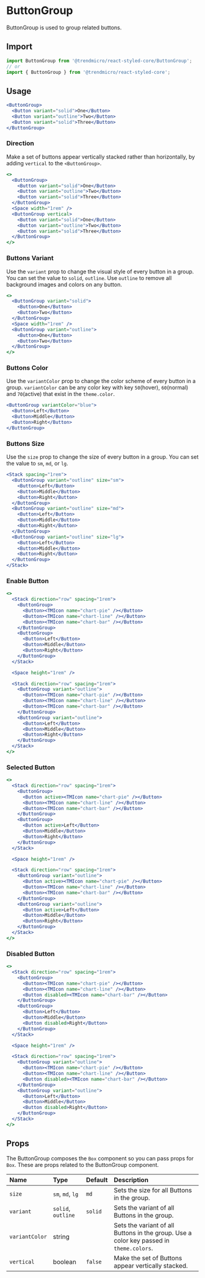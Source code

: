 # ButtonGroup

ButtonGroup is used to group related buttons.

## Import

```js
import ButtonGroup from '@trendmicro/react-styled-core/ButtonGroup';
// or
import { ButtonGroup } from '@trendmicro/react-styled-core';
```

## Usage

```jsx
<ButtonGroup>
  <Button variant="solid">One</Button>
  <Button variant="outline">Two</Button>
  <Button variant="solid">Three</Button>
</ButtonGroup>
```

### Direction

Make a set of buttons appear vertically stacked rather than horizontally, by adding `vertical` to the `<ButtonGroup>`.

```jsx
<>
  <ButtonGroup>
    <Button variant="solid">One</Button>
    <Button variant="outline">Two</Button>
    <Button variant="solid">Three</Button>
  </ButtonGroup>
  <Space width="1rem" />
  <ButtonGroup vertical>
    <Button variant="solid">One</Button>
    <Button variant="outline">Two</Button>
    <Button variant="solid">Three</Button>
  </ButtonGroup>
</>
```

### Buttons Variant

Use the `variant` prop to change the visual style of every button in a group. You can set the value to `solid`, `outline`. Use `outline` to remove all background images and colors on any button.

```jsx
<>
  <ButtonGroup variant="solid">
    <Button>One</Button>
    <Button>Two</Button>
  </ButtonGroup>
  <Space width="1rem" />
  <ButtonGroup variant="outline">
    <Button>One</Button>
    <Button>Two</Button>
  </ButtonGroup>
</>
```

### Buttons Color

Use the `variantColor` prop to change the color scheme of every button in a group. `variantColor` can be any color key with key `50`(hover), `60`(normal) and `70`(active) that exist in the `theme.color`.

```jsx
<ButtonGroup variantColor="blue">
  <Button>Left</Button>
  <Button>Middle</Button>
  <Button>Right</Button>
</ButtonGroup>
```

### Buttons Size

Use the `size` prop to change the size of every button in a group. You can set the value to `sm`, `md`, or `lg`.

```jsx
<Stack spacing="1rem">
  <ButtonGroup variant="outline" size="sm">
    <Button>Left</Button>
    <Button>Middle</Button>
    <Button>Right</Button>
  </ButtonGroup>
  <ButtonGroup variant="outline" size="md">
    <Button>Left</Button>
    <Button>Middle</Button>
    <Button>Right</Button>
  </ButtonGroup>
  <ButtonGroup variant="outline" size="lg">
    <Button>Left</Button>
    <Button>Middle</Button>
    <Button>Right</Button>
  </ButtonGroup>
</Stack>
```

### Enable Button

```jsx
<>
  <Stack direction="row" spacing="1rem">
    <ButtonGroup>
      <Button><TMIcon name="chart-pie" /></Button>
      <Button><TMIcon name="chart-line" /></Button>
      <Button><TMIcon name="chart-bar" /></Button>
    </ButtonGroup>
    <ButtonGroup>
      <Button>Left</Button>
      <Button>Middle</Button>
      <Button>Right</Button>
    </ButtonGroup>
  </Stack>

  <Space height="1rem" />

  <Stack direction="row" spacing="1rem">
    <ButtonGroup variant="outline">
      <Button><TMIcon name="chart-pie" /></Button>
      <Button><TMIcon name="chart-line" /></Button>
      <Button><TMIcon name="chart-bar" /></Button>
    </ButtonGroup>
    <ButtonGroup variant="outline">
      <Button>Left</Button>
      <Button>Middle</Button>
      <Button>Right</Button>
    </ButtonGroup>
  </Stack>
</>
```

### Selected Button

```jsx
<>
  <Stack direction="row" spacing="1rem">
    <ButtonGroup>
      <Button active><TMIcon name="chart-pie" /></Button>
      <Button><TMIcon name="chart-line" /></Button>
      <Button><TMIcon name="chart-bar" /></Button>
    </ButtonGroup>
    <ButtonGroup>
      <Button active>Left</Button>
      <Button>Middle</Button>
      <Button>Right</Button>
    </ButtonGroup>
  </Stack>

  <Space height="1rem" />

  <Stack direction="row" spacing="1rem">
    <ButtonGroup variant="outline">
      <Button active><TMIcon name="chart-pie" /></Button>
      <Button><TMIcon name="chart-line" /></Button>
      <Button><TMIcon name="chart-bar" /></Button>
    </ButtonGroup>
    <ButtonGroup variant="outline">
      <Button active>Left</Button>
      <Button>Middle</Button>
      <Button>Right</Button>
    </ButtonGroup>
  </Stack>
</>
```

### Disabled Button

```jsx
<>
  <Stack direction="row" spacing="1rem">
    <ButtonGroup>
      <Button><TMIcon name="chart-pie" /></Button>
      <Button><TMIcon name="chart-line" /></Button>
      <Button disabled><TMIcon name="chart-bar" /></Button>
    </ButtonGroup>
    <ButtonGroup>
      <Button>Left</Button>
      <Button>Middle</Button>
      <Button disabled>Right</Button>
    </ButtonGroup>
  </Stack>

  <Space height="1rem" />

  <Stack direction="row" spacing="1rem">
    <ButtonGroup variant="outline">
      <Button><TMIcon name="chart-pie" /></Button>
      <Button><TMIcon name="chart-line" /></Button>
      <Button disabled><TMIcon name="chart-bar" /></Button>
    </ButtonGroup>
    <ButtonGroup variant="outline">
      <Button>Left</Button>
      <Button>Middle</Button>
      <Button disabled>Right</Button>
    </ButtonGroup>
  </Stack>
</>
```

## Props

The ButtonGroup composes the `Box` component so you can pass props for `Box`. These are props related to the ButtonGroup component.

| Name | Type | Default | Description |
| :--- | :--- | :------ | :---------- |
| `size` | `sm`, `md`, `lg` | `md` | Sets the size for all Buttons in the group. |
| `variant` | `solid`, `outline` | `solid` | Sets the variant of all Buttons in the group. |
| `variantColor` | string | | Sets the variant of all Buttons in the group. Use a color key passed in `theme.colors`. |
| `vertical` | boolean | `false` | Make the set of Buttons appear vertically stacked. |
